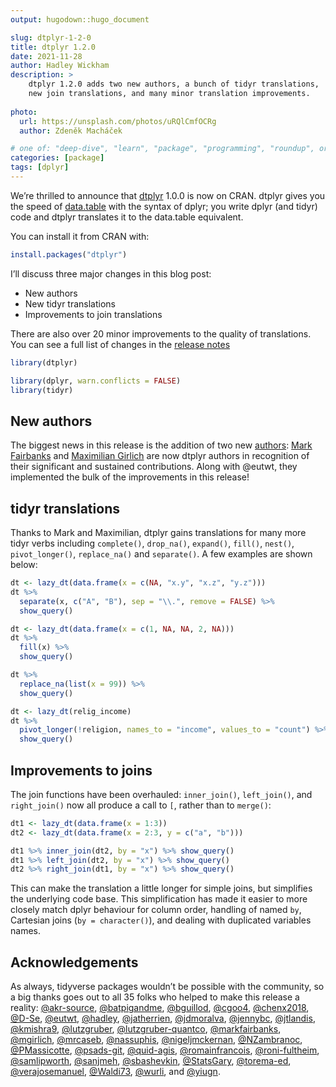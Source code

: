 ```yaml
---
output: hugodown::hugo_document

slug: dtplyr-1-2-0
title: dtplyr 1.2.0
date: 2021-11-28
author: Hadley Wickham
description: >
    dtplyr 1.2.0 adds two new authors, a bunch of tidyr translations,
    new join translations, and many minor translation improvements.
    
photo:
  url: https://unsplash.com/photos/uRQlCmfOCRg
  author: Zdeněk Macháček

# one of: "deep-dive", "learn", "package", "programming", "roundup", or "other"
categories: [package] 
tags: [dplyr]
---
```


<!--
TODO:
* [x] Look over / edit the post's title in the yaml
* [x] Edit (or delete) the description; note this appears in the Twitter card
* [x] Pick category and tags (see existing with `hugodown::tidy_show_meta()`)
* [x] Find photo & update yaml metadata
* [x] Create `thumbnail-sq.jpg`; height and width should be equal
* [x] Create `thumbnail-wd.jpg`; width should be >5x height
* [x] `hugodown::use_tidy_thumbnails()`
* [x] Add intro sentence, e.g. the standard tagline for the package
* [x] `usethis::use_tidy_thanks()`
-->

We're thrilled to announce that [dtplyr](https://dtplyr.tidyverse.org) 1.0.0 is now on CRAN. dtplyr gives you the speed of [data.table](http://r-datatable.com/) with the syntax of dplyr; you write dplyr (and tidyr) code and dtplyr translates it to the data.table equivalent.

You can install it from CRAN with:

```r
install.packages("dtplyr")
```

I'll discuss three major changes in this blog post:

* New authors
* New tidyr translations
* Improvements to join translations

There are also over 20 minor improvements to the quality of translations. You can see a full list of changes in the [release notes](https://github.com/tidyverse/dtplyr/blob/main/NEWS.md)

```r
library(dtplyr)

library(dplyr, warn.conflicts = FALSE)
library(tidyr)
```

## New authors

The biggest news in this release is the addition of two new [authors](https://github.com/tidyverse/tidyups/blob/main/004-governance.md#authors): [Mark Fairbanks](https://github.com/markfairbanks) and [Maximilian Girlich](https://github.com/mgirlich) are now dtplyr authors in recognition of their significant and sustained contributions. Along with @eutwt, they implemented the bulk of the improvements in this release!

## tidyr translations

Thanks to Mark and Maximilian, dtplyr gains translations for many more tidyr verbs including `complete()`, `drop_na()`, `expand()`, `fill()`, `nest()`, `pivot_longer()`, `replace_na()` and `separate()`. A few examples are shown below:

```r
dt <- lazy_dt(data.frame(x = c(NA, "x.y", "x.z", "y.z")))
dt %>% 
  separate(x, c("A", "B"), sep = "\\.", remove = FALSE) %>% 
  show_query()

dt <- lazy_dt(data.frame(x = c(1, NA, NA, 2, NA)))
dt %>% 
  fill(x) %>% 
  show_query()

dt %>% 
  replace_na(list(x = 99)) %>% 
  show_query()

dt <- lazy_dt(relig_income)
dt %>%
  pivot_longer(!religion, names_to = "income", values_to = "count") %>% 
  show_query()
```

## Improvements to joins

The join functions have been overhauled: `inner_join()`, `left_join()`, and `right_join()` now all produce a call to `[`, rather than to `merge()`:

```r
dt1 <- lazy_dt(data.frame(x = 1:3))
dt2 <- lazy_dt(data.frame(x = 2:3, y = c("a", "b")))

dt1 %>% inner_join(dt2, by = "x") %>% show_query()
dt1 %>% left_join(dt2, by = "x") %>% show_query()
dt2 %>% right_join(dt1, by = "x") %>% show_query()
```

This can make the translation a little longer for simple joins, but simplifies the underlying code base. This simplification has made it easier to more closely match dplyr behaviour for column order, handling of named `by`, Cartesian joins (`by = character()`), and dealing with duplicated variables names.

## Acknowledgements

As always, tidyverse packages wouldn't be possible with the community, so a big thanks goes out to all 35 folks who helped to make this release a reality: [&#x0040;akr-source](https://github.com/akr-source), [&#x0040;batpigandme](https://github.com/batpigandme), [&#x0040;bguillod](https://github.com/bguillod), [&#x0040;cgoo4](https://github.com/cgoo4), [&#x0040;chenx2018](https://github.com/chenx2018), [&#x0040;D-Se](https://github.com/D-Se), [&#x0040;eutwt](https://github.com/eutwt), [&#x0040;hadley](https://github.com/hadley), [&#x0040;jatherrien](https://github.com/jatherrien), [&#x0040;jdmoralva](https://github.com/jdmoralva), [&#x0040;jennybc](https://github.com/jennybc), [&#x0040;jtlandis](https://github.com/jtlandis), [&#x0040;kmishra9](https://github.com/kmishra9), [&#x0040;lutzgruber](https://github.com/lutzgruber), [&#x0040;lutzgruber-quantco](https://github.com/lutzgruber-quantco), [&#x0040;markfairbanks](https://github.com/markfairbanks), [&#x0040;mgirlich](https://github.com/mgirlich), [&#x0040;mrcaseb](https://github.com/mrcaseb), [&#x0040;nassuphis](https://github.com/nassuphis), [&#x0040;nigeljmckernan](https://github.com/nigeljmckernan), [&#x0040;NZambranoc](https://github.com/NZambranoc), [&#x0040;PMassicotte](https://github.com/PMassicotte), [&#x0040;psads-git](https://github.com/psads-git), [&#x0040;quid-agis](https://github.com/quid-agis), [&#x0040;romainfrancois](https://github.com/romainfrancois), [&#x0040;roni-fultheim](https://github.com/roni-fultheim), [&#x0040;samlipworth](https://github.com/samlipworth), [&#x0040;sanjmeh](https://github.com/sanjmeh), [&#x0040;sbashevkin](https://github.com/sbashevkin), [&#x0040;StatsGary](https://github.com/StatsGary), [&#x0040;torema-ed](https://github.com/torema-ed), [&#x0040;verajosemanuel](https://github.com/verajosemanuel), [&#x0040;Waldi73](https://github.com/Waldi73), [&#x0040;wurli](https://github.com/wurli), and [&#x0040;yiugn](https://github.com/yiugn).

